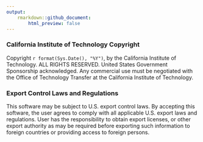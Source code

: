 ```yaml
---
output: 
    rmarkdown::github_document:
        html_preview: false
---
```


<!-- LICENSE.md is generated from LICENSE.rmd. -->

### California Institute of Technology Copyright
Copyright `r format(Sys.Date(), "%Y")`, by the California Institute of Technology. ALL RIGHTS RESERVED. United States Government Sponsorship acknowledged. Any commercial use must be negotiated with the Office of Technology Transfer at the California Institute of Technology.

### Export Control Laws and Regulations 
This software may be subject to U.S. export control laws. By accepting this software, the user agrees to comply with all applicable U.S. export laws and regulations. User has the responsibility to obtain export licenses, or other export authority as may be required before exporting such information to foreign countries or providing access to foreign persons.